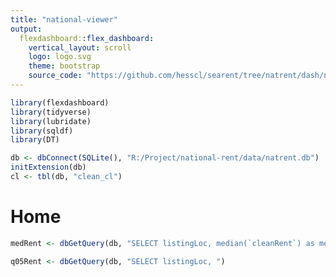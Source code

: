 ```yaml
---
title: "national-viewer"
output:
  flexdashboard::flex_dashboard:
    vertical_layout: scroll
    logo: logo.svg
    theme: bootstrap
    source_code: "https://github.com/hesscl/searent/tree/natrent/dash/national-viewer.Rmd"
---
```


```r
library(flexdashboard)
library(tidyverse)
library(lubridate)
library(sqldf)
library(DT)

db <- dbConnect(SQLite(), "R:/Project/national-rent/data/natrent.db")
initExtension(db)
cl <- tbl(db, "clean_cl")
```

Home
=====================================

```r
medRent <- dbGetQuery(db, "SELECT listingLoc, median(`cleanRent`) as medRent FROM clean_cl GROUP BY listingLoc;")

q05Rent <- dbGetQuery(db, "SELECT listingLoc, ")

```
